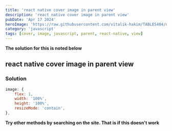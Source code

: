 ---
title: 'react native cover image in parent view'
description: 'react native cover image in parent view'
pubDate: 'Apr 17 2024'
heroImage: 'https://raw.githubusercontent.com/vitalik-hakim/TABLES404/main/error_b/JavaScript.png'
category: 'javascript'
tags: [cover, image, javascript, parent, react-native, view]
---

**The solution for this is noted below**

## react native cover image in parent view

### Solution

```javascript
image: {
    flex: 1,
    width: '100%',
    height: '100%',
    resizeMode: 'contain',
},
```
**Try other methods by searching on the site. That is if this doesn't work**
